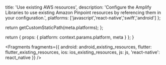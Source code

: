                   
  title: 'Use existing AWS resources',
  description: 'Configure the Amplify Libraries to use existing Amazon Pinpoint resources by referencing them in your configuration.',
  platforms: ['javascript','react-native','swift','android']
};

  return getCustomStaticPath(meta.platforms);
};

  return {
    props: {
      platform: context.params.platform,
      meta
    }
  };
}
          



<Fragments
  fragments={{
    android: android_existing_resources,
    flutter: flutter_existing_resources,
    ios: ios_existing_resources,
    js: js,
    'react-native': react_native
  }}
/>
